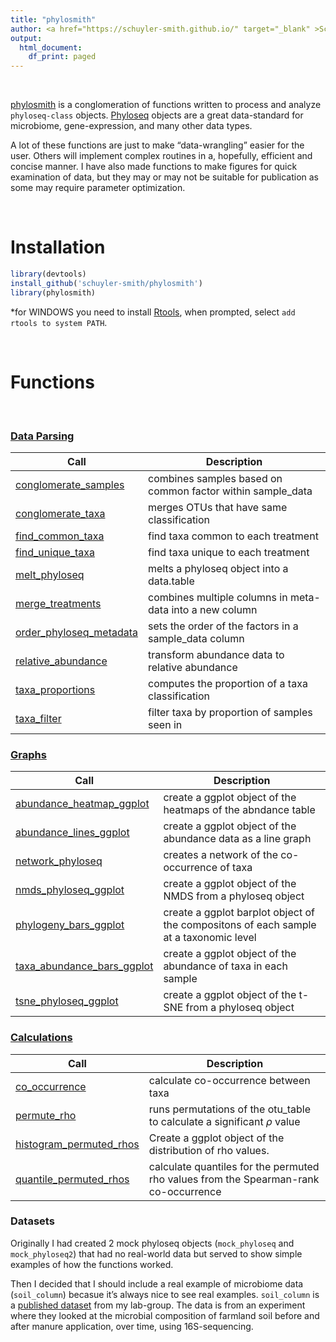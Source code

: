 ```yaml
---
title: "phylosmith"
author: <a href="https://schuyler-smith.github.io/" target="_blank" >Schuyler D. Smith</a>
output:
  html_document:
    df_print: paged
---
```


<br>

<a href="https://github.com/schuyler-smith/phylosmith" targe="_blank" >phylosmith</a> is a conglomeration of functions written to process and analyze `phyloseq-class` objects. <a href="https://joey711.github.io/phyloseq/" targe="_blank" >Phyloseq</a> objects are a great data-standard for microbiome, gene-expression, and many other data types.

A lot of these functions are just to make "data-wrangling" easier for the user. Others will implement complex routines in a, hopefully, efficient and concise manner. I have also made functions to make figures for quick examination of data, but they may or may not be suitable for publication as some may require parameter optimization.

<br>

# Installation
```r
library(devtools)
install_github('schuyler-smith/phylosmith')
library(phylosmith)
```
\*for WINDOWS you need to install <a href="https://cran.r-project.org/bin/windows/Rtools/" target="_blank" >Rtools</a>, when prompted, select `add rtools to system PATH`.

<br>

# Functions

<br>

### [Data Parsing][dapa]
Call | Description
-------------------- | ------------------------------------------------------------
[conglomerate_samples](data_parsing.html#conglomerate_samples) | combines samples based on common factor within sample_data
[conglomerate_taxa](data_parsing.html#conglomerate_taxa) | merges OTUs that have same classification
[find_common_taxa](data_parsing.html#find_common_taxa) | find taxa common to each treatment
[find_unique_taxa](data_parsing.html#find_unique_taxa) | find taxa unique to each treatment
[melt_phyloseq](data_parsing.html#melt_phyloseq) | melts a phyloseq object into a data.table
[merge_treatments](data_parsing.html#merge_treatments) | combines multiple columns in meta-data into a new column
[order_phyloseq_metadata](data_parsing.html#order_phyloseq_metadata) | sets the order of the factors in a sample_data column
[relative_abundance](data_parsing.html#relative_abundance) | transform abundance data to relative abundance
[taxa_proportions](data_parsing.html#taxa_proportions) | computes the proportion of a taxa classification
[taxa_filter](data_parsing.html#taxa_filter) | filter taxa by proportion of samples seen in

### [Graphs][grap]
Call | Description
-------------------- | ------------------------------------------------------------
[abundance_heatmap_ggplot](graphs.html#abundance_heatmap_ggplot) | create a ggplot object of the heatmaps of the abndance table
[abundance_lines_ggplot](graphs#abundance_lines_ggplot) | create a ggplot object of the abundance data as a line graph
[network_phyloseq](graphs#network_phyloseq) | creates a network of the co-occurrence of taxa
[nmds_phyloseq_ggplot](graphs#nmds_phyloseq_ggplot)  | create a ggplot object of the NMDS from a phyloseq object
[phylogeny_bars_ggplot](graphs#phylogeny_bars_ggplot) | create a ggplot barplot object of the compositons of each sample at a taxonomic level
[taxa_abundance_bars_ggplot](graphs#taxa_abundance_bars_ggplot) | create a ggplot object of the abundance of taxa in each sample
[tsne_phyloseq_ggplot](graphs#tsne_phyloseq_ggplot)  | create a ggplot object of the t-SNE from a phyloseq object

### [Calculations][calc]
Call | Description
-------------------- | ------------------------------------------------------------
[co_occurrence](calculations#co_occurrence) | calculate co-occurrence between taxa
[permute_rho](calculations#permute_rho) | runs permutations of the otu_table to calculate a significant $\rho$ value
[histogram_permuted_rhos](calculations#histogram_permuted_rhos) | Create a ggplot object of the distribution of rho values.
[quantile_permuted_rhos](calculations#quantile_permuted_rhos) | calculate quantiles for the permuted rho values from the Spearman-rank co-occurrence

### Datasets
Originally I had created 2 mock phyloseq objects (`mock_phyloseq` and `mock_phyloseq2`) that had no real-world data but served to show simple examples of how the functions worked. 

Then I decided that I should include a real example of microbiome data (`soil_column`) becasue it's always nice to see real examples. `soil_column` is a <a href="https://www.frontiersin.org/articles/10.3389/fmicb.2018.03197/full" target="_blank" >published dataset</a>  from my lab-group. The data is from an experiment where they looked at the microbial composition of farmland soil before and after manure application, over time, using 16S-sequencing.


[dapa]:data_parsing.html
[grap]:graphs.html
[calc]:calculations.html

